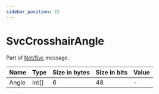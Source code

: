 ```yaml
---
sidebar_position: 21
---
```


# SvcCrosshairAngle

Part of [Net/Svc](../netsvc) message.

<!-- @dem-gen-begin:SvcCrosshairAngle -->
| Name | Type | Size in bytes | Size in bits | Value |
| --- | --- | --- | --- | --- |
| Angle | int[] | 6 | 48 | - |

<!-- @dem-gen-end:SvcCrosshairAngle -->
